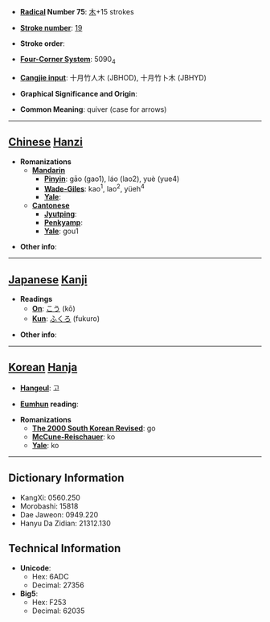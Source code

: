 * '''[[Wiktionary:Chinese radical index| Radical]] Number 75''': [[Wiktionary:Chinese radical index 木|木]]+15 strokes

* '''[[Wiktionary:Chinese total strokes index|Stroke number]]''': [[Wiktionary:Chinese total strokes index 19|19]]

* '''Stroke order''': 

* '''[[Wiktionary:Chinese four corner index|Four-Corner System]]''': 5090<sub>4</sub>

* '''[[Wiktionary:Chinese Cangjie index|Cangjie input]]''': 十月竹人木 (JBHOD), 十月竹卜木 (JBHYD)

* '''Graphical Significance and Origin''': 

* '''Common Meaning''': quiver (case for arrows)

----

== [[Chinese]] [[Hanzi]] ==

* '''Romanizations'''
** '''[[Mandarin]]'''
*** '''[[Pinyin]]''': gāo (gao1), láo (lao2), yuè (yue4)
*** '''[[Wade-Giles]]''': kao<sup>1</sup>, lao<sup>2</sup>, yüeh<sup>4</sup>
*** '''[[Yale]]''': 
** '''[[Cantonese]]'''
*** '''[[Jyutping]]''':
*** '''[[Penkyamp]]''': 
*** '''[[Yale]]''': gou1

* '''Other info''': 

----

== [[Japanese]] [[Kanji]] ==

* '''Readings'''
** '''[[On]]''': [[こう]] (kō)
** '''[[Kun]]''': [[ふくろ]] (fukuro)

* '''Other info''':  

----

== [[Korean]] [[Hanja]] ==

* '''[[Hangeul]]''': 고

* '''[[Eumhun]] reading''': 

* '''Romanizations'''
** '''[[The 2000 South Korean Revised Romanization|The 2000 South Korean Revised]]''': go
** '''[[McCune-Reischauer]]''': ko
** '''[[Yale]]''': ko

----

== Dictionary Information ==

* KangXi: 0560.250
* Morobashi: 15818
* Dae Jaweon: 0949.220
* Hanyu Da Zidian: 21312.130

== Technical Information ==

* '''Unicode''':
** Hex: 6ADC
** Decimal: 27356
* '''Big5''':
** Hex: F253
** Decimal: 62035